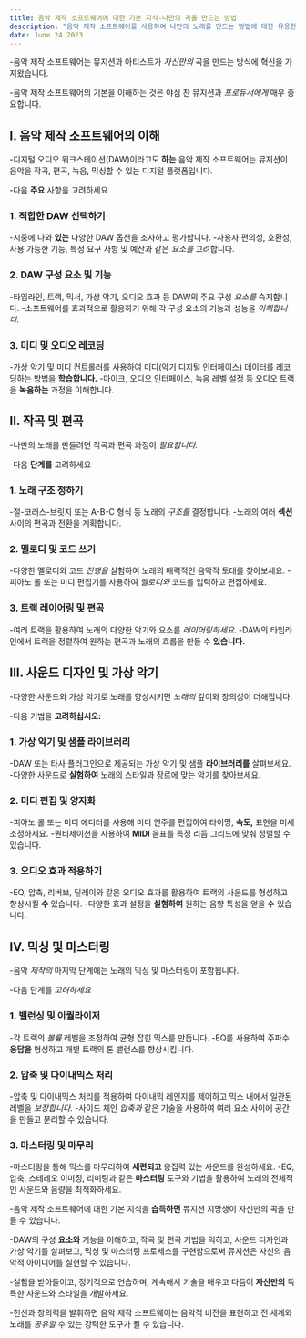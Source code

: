 ```yaml
---
title: 음악 제작 소프트웨어에 대한 기본 지식-나만의 곡을 만드는 방법
description: "음악 제작 소프트웨어를 사용하여 나만의 노래를 만드는 방법에 대한 유용한 지식과 단계별 가이드를 제공합니다."
date: June 24 2023
---
```


-음악 제작 소프트웨어는 뮤지션과 아티스트가 _자신만의_ 곡을 만드는 방식에 혁신을 가져왔습니다. 


-음악 제작 소프트웨어의 기본을 이해하는 것은 야심 찬 뮤지션과 _프로듀서에게_ 매우 중요합니다. 




## I. 음악 제작 소프트웨어의 이해
-디지털 오디오 워크스테이션(DAW)이라고도 **하는** 음악 제작 소프트웨어는 뮤지션이 음악을 작곡, 편곡, 녹음, 믹싱할 수 있는 디지털 플랫폼입니다. 


-다음 **주요** 사항을 고려하세요

### 1. 적합한 DAW 선택하기
-시중에 나와 **있는** 다양한 DAW 옵션을 조사하고 평가합니다.
-사용자 편의성, 호환성, 사용 가능한 기능, 특정 요구 사항 및 예산과 같은 _요소를_ 고려합니다.
### 2. DAW 구성 요소 및 기능
-타임라인, 트랙, 믹서, 가상 악기, 오디오 효과 등 DAW의 주요 구성 _요소를_ 숙지합니다.
-소프트웨어를 효과적으로 활용하기 위해 각 구성 요소의 기능과 성능을 _이해합니다._
### 3. 미디 및 오디오 레코딩
-가상 악기 및 미디 컨트롤러를 사용하여 미디(악기 디지털 인터페이스) 데이터를 레코딩하는 방법을 **학습합니다.**
-마이크, 오디오 인터페이스, 녹음 레벨 설정 등 오디오 트랙을 **녹음하는** 과정을 이해합니다.
## II. 작곡 및 편곡
-나만의 노래를 만들려면 작곡과 편곡 과정이 _필요합니다._ 

-다음 **단계를** 고려하세요

### 1. 노래 구조 정하기
-절-코러스-브릿지 또는 A-B-C 형식 등 노래의 _구조를_ 결정합니다.
-노래의 여러 **섹션** 사이의 편곡과 전환을 계획합니다.
### 2. 멜로디 및 코드 쓰기
-다양한 멜로디와 코드 _진행을_ 실험하여 노래의 매력적인 음악적 토대를 찾아보세요.
-피아노 롤 또는 미디 편집기를 사용하여 _멜로디와_ 코드를 입력하고 편집하세요.
### 3. 트랙 레이어링 및 편곡
-여러 트랙을 활용하여 노래의 다양한 악기와 요소를 _레이어링하세요._
-DAW의 타임라인에서 트랙을 정렬하여 원하는 편곡과 노래의 흐름을 만들 수 **있습니다.**
## III. 사운드 디자인 및 가상 악기
-다양한 사운드와 가상 악기로 노래를 향상시키면 _노래의_ 깊이와 창의성이 더해집니다. 


-다음 기법을 **고려하십시오:**

### 1. 가상 악기 및 샘플 라이브러리
-DAW 또는 타사 플러그인으로 제공되는 가상 악기 및 샘플 **라이브러리를** 살펴보세요.
-다양한 사운드로 **실험하여** 노래의 스타일과 장르에 맞는 악기를 찾아보세요.
### 2. 미디 편집 및 양자화
-피아노 롤 또는 미디 에디터를 사용해 미디 연주를 편집하여 타이밍, **속도,** 표현을 미세 조정하세요.
-퀀티제이션을 사용하여 **MIDI** 음표를 특정 리듬 그리드에 맞춰 정렬할 수 있습니다.
### 3. 오디오 효과 적용하기
-EQ, 압축, 리버브, 딜레이와 같은 오디오 효과를 활용하여 트랙의 사운드를 형성하고 향상시킬 **수** 있습니다.
-다양한 효과 설정을 **실험하여** 원하는 음향 특성을 얻을 수 있습니다.
## IV. 믹싱 및 마스터링
-음악 _제작의_ 마지막 단계에는 노래의 믹싱 및 마스터링이 포함됩니다. 


-다음 단계를 _고려하세요_

### 1. 밸런싱 및 이퀄라이저
-각 트랙의 _볼륨_ 레벨을 조정하여 균형 잡힌 믹스를 만듭니다.
-EQ를 사용하여 주파수 **응답을** 형성하고 개별 트랙의 톤 밸런스를 향상시킵니다.
### 2. 압축 및 다이내믹스 처리
-압축 및 다이내믹스 처리를 적용하여 다이내믹 레인지를 제어하고 믹스 내에서 일관된 레벨을 _보장합니다._
-사이드 체인 _압축과_ 같은 기술을 사용하여 여러 요소 사이에 공간을 만들고 분리할 수 있습니다.
### 3. 마스터링 및 마무리
-마스터링을 통해 믹스를 마무리하여 **세련되고** 응집력 있는 사운드를 완성하세요.
-EQ, 압축, 스테레오 이미징, 리미팅과 같은 **마스터링** 도구와 기법을 활용하여 노래의 전체적인 사운드와 음량을 최적화하세요.

-음악 제작 소프트웨어에 대한 기본 지식을 **습득하면** 뮤지션 지망생이 자신만의 곡을 만들 수 있습니다. 


-DAW의 구성 **요소와** 기능을 이해하고, 작곡 및 편곡 기법을 익히고, 사운드 디자인과 가상 악기를 살펴보고, 믹싱 및 마스터링 프로세스를 구현함으로써 뮤지션은 자신의 음악적 아이디어를 실현할 수 있습니다. 


-실험을 받아들이고, 정기적으로 연습하며, 계속해서 기술을 배우고 다듬어 **자신만의** 독특한 사운드와 스타일을 개발하세요. 


-헌신과 창의력을 발휘하면 음악 제작 소프트웨어는 음악적 비전을 표현하고 전 세계와 노래를 _공유할_ 수 있는 강력한 도구가 될 수 있습니다.